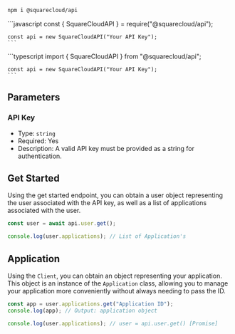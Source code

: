 ```bash
npm i @squarecloud/api
```

<Tabs>
  <Tab title="JavaScript">
    ```javascript
    const { SquareCloudAPI } = require("@squarecloud/api");

    const api = new SquareCloudAPI("Your API Key");
    ```
  </Tab>

  <Tab title="TypeScript">
    ```typescript
    import { SquareCloudAPI } from "@squarecloud/api";

    const api = new SquareCloudAPI("Your API Key");
    ```
  </Tab>
</Tabs>

## Parameters

### API Key

* Type: `string`
* Required: Yes
* Description: A valid API key must be provided as a string for authentication.

## Get Started

Using the get started endpoint, you can obtain a user object representing the user associated with the API key, as well as a list of applications associated with the user.

```javascript
const user = await api.user.get();

console.log(user.applications); // List of Application's
```

## Application

Using the `Client`, you can obtain an object representing your application. This object is an instance of the `Application` class, allowing you to manage your application more conveniently without always needing to pass the ID.

```javascript Obtaining an Application
const app = user.applications.get("Application ID");
console.log(app); // Output: application object
```

```javascript Obtaining All Applications
console.log(user.applications); // user = api.user.get() [Promise]
```
